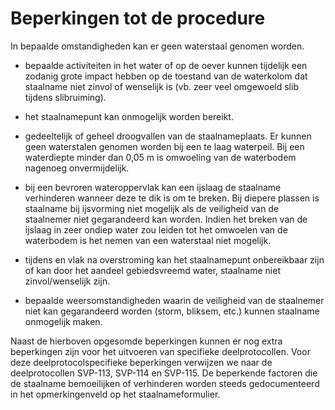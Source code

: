 # Beperkingen tot de procedure

In bepaalde omstandigheden kan er geen waterstaal genomen worden.

-   bepaalde activiteiten in het water of op de oever kunnen tijdelijk een zodanig grote impact hebben op de toestand van de waterkolom dat staalname niet zinvol of wenselijk is (vb. zeer veel omgewoeld slib tijdens slibruiming).

-   het staalnamepunt kan onmogelijk worden bereikt.

-   gedeeltelijk of geheel droogvallen van de staalnameplaats. Er kunnen geen waterstalen genomen worden bij een te laag waterpeil. Bij een waterdiepte minder dan 0,05 m is omwoeling van de waterbodem nagenoeg onvermijdelijk.

-   bij een bevroren wateroppervlak kan een ijslaag de staalname verhinderen wanneer deze te dik is om te breken. Bij diepere plassen is staalname bij ijsvorming niet mogelijk als de veiligheid van de staalnemer niet gegarandeerd kan worden. Indien het breken van de ijslaag in zeer ondiep water zou leiden tot het omwoelen van de waterbodem is het nemen van een waterstaal niet mogelijk.

-   tijdens en vlak na overstroming kan het staalnamepunt onbereikbaar zijn of kan door het aandeel gebiedsvreemd water, staalname niet zinvol/wenselijk zijn.

-   bepaalde weersomstandigheden waarin de veiligheid van de staalnemer niet kan gegarandeerd worden (storm, bliksem, etc.) kunnen staalname onmogelijk maken.

Naast de hierboven opgesomde beperkingen kunnen er nog extra beperkingen zijn voor het uitvoeren van specifieke deelprotocollen. Voor deze deelprotocolspecifieke beperkingen verwijzen we naar de deelprotocollen SVP-113, SVP-114 en SVP-115. De beperkende factoren die de staalname bemoeilijken of verhinderen worden steeds gedocumenteerd in het opmerkingenveld op het staalnameformulier.
